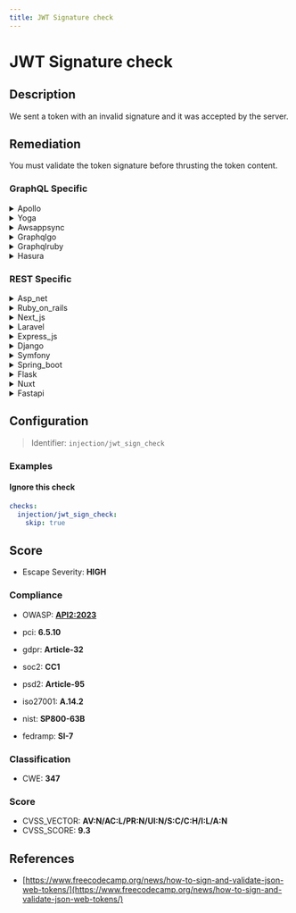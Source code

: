 ```yaml
---
title: JWT Signature check
---
```


# JWT Signature check

## Description

We sent a token with an invalid signature and it was accepted by the server.


## Remediation

You must validate the token signature before thrusting the token content.



### GraphQL Specific

<details>
    <summary>Apollo</summary>

Ensure that the Apollo server implementation properly validates JWT signatures by using a robust library like `jsonwebtoken` with a secure, secret key or public/private key pair. Always verify the signature before trusting the payload of the token.

</details>

<details>
    <summary>Yoga</summary>

Ensure that the Yoga framework engine is configured to validate JWT signatures properly. Use a secure library for JWT processing and make sure that it checks the signature against the expected algorithm and secret or public key. Do not allow the algorithm to be specified in the header of the JWT. Keep your signing keys secure and rotate them periodically.

</details>

<details>
    <summary>Awsappsync</summary>

Ensure that the JWT signature is verified against a strong, trusted public key or secret. In AWS AppSync, configure the resolvers to use AWS Lambda functions or Amazon Cognito User Pools, which automatically handle the JWT signature verification. Avoid using simple token validation that only decodes the token without signature verification. Implement proper error handling to reject requests with invalid or expired JWTs.

</details>

<details>
    <summary>Graphqlgo</summary>

Ensure that the JWT (JSON Web Token) signature is verified for each request to prevent unauthorized access. Implement a middleware in the GraphQL Go framework that checks the signature against the secret or public key before processing any query or mutation. This will help in mitigating risks associated with token tampering and replay attacks. Use a well-maintained library that conforms to the JWT specification (RFC 7519) for signature verification and token handling.

</details>

<details>
    <summary>Graphqlruby</summary>

Ensure that JWT tokens are validated properly by checking the signature with a secure algorithm. Use a well-maintained library for JWT handling that supports the necessary validation features. Configure the GraphQL Ruby framework to require signature verification for all JWTs, and reject any tokens with invalid signatures. Regularly update the library to incorporate security fixes and improvements.

</details>

<details>
    <summary>Hasura</summary>

Ensure that the Hasura engine is configured to validate JWT signatures with the correct algorithm and secret or public key. Update the 'HASURA_GRAPHQL_JWT_SECRET' environment variable with the appropriate JSON object containing the 'type', 'key', or 'jwk_url', depending on your setup. Regularly rotate secrets and use strong, asymmetric keys for production environments.

</details>


### REST Specific

<details>
    <summary>Asp_net</summary>

Ensure that the ASP.NET application validates JWT signatures using a secure library. Configure the JWT middleware to use a strong algorithm like RS256 and verify the signature against a trusted public key or secret. Reject any tokens with invalid signatures immediately.

</details>

<details>
    <summary>Ruby_on_rails</summary>

Ensure that the JWT library in use is configured to validate the signature of the token against a known and trusted secret or public key. In Ruby on Rails, use a well-maintained JWT gem like 'jwt' and explicitly verify the signature in the authentication process. Avoid using 'none' as an algorithm, and do not trust user input for the key or algorithm used for verification.

</details>

<details>
    <summary>Next_js</summary>

Ensure that the JWT library used in the Next.js application is configured to validate the signature of the token against a strong, private key that is securely managed. Implement proper error handling to reject any tokens with invalid signatures, and regularly rotate the signing key as a security best practice.

</details>

<details>
    <summary>Laravel</summary>

Ensure that the JWT library in Laravel is configured to validate the signature of the token against a secure server-side secret or private key. Use the built-in Laravel authentication guards or a reputable JWT package that adheres to the latest security standards for token verification. Regularly update the JWT library to incorporate security fixes and improvements.

</details>

<details>
    <summary>Express_js</summary>

Ensure that the Express.js application properly validates JWT signatures by using a robust library like jsonwebtoken. Configure it to verify the signature with the correct secret or public key, and reject any tokens with invalid signatures before processing any requests.

</details>

<details>
    <summary>Django</summary>

Ensure that the Django application is configured to validate JWT signatures using a secure algorithm like HS256, RS256, or ES256. Use a reputable JWT library that provides signature verification and configure it to reject tokens with invalid signatures. Regularly update the library to incorporate security fixes and improvements.

</details>

<details>
    <summary>Symfony</summary>

Ensure that the JWT library in Symfony is configured to validate the signature of the token against a secure server-side secret or private key. Reject any tokens with invalid signatures immediately.

</details>

<details>
    <summary>Spring_boot</summary>

Ensure that the Spring Boot application is configured to validate JWT signatures correctly. Use a reliable JWT library, such as `java-jwt` or `spring-security-oauth2`, and configure it to verify the signature with the appropriate public key or secret. Do not allow tokens with none algorithm, and ensure that the algorithm specified in the JWT header is expected and supported by your application. Regularly rotate keys and secrets, and handle exceptions properly to prevent unauthorized access.

</details>

<details>
    <summary>Flask</summary>

Ensure that the Flask application is configured to validate JWT signatures properly. Use a reputable library like PyJWT and set it to verify the signature with the appropriate secret or public key. Do not allow the 'none' algorithm, and ensure that the algorithm used to verify the token matches the one used to sign it. Regularly rotate your secret keys and handle exceptions to reject any tokens with invalid signatures.

</details>

<details>
    <summary>Nuxt</summary>

Ensure that the server properly validates JWT signatures by using a secure library and rejecting tokens with invalid signatures. In Nuxt.js, use the `jsonwebtoken` or a similar trusted library to verify the token's signature before accepting it for authentication or authorization purposes.

</details>

<details>
    <summary>Fastapi</summary>

Ensure that the FastAPI application is configured to validate JWT signatures against a strong, secret key or public key. Use a reputable JWT library and do not disable signature checks. Regularly rotate keys and audit the security of the token generation and validation process.

</details>

## Configuration

> Identifier: `injection/jwt_sign_check`



### Examples



#### Ignore this check

```yaml
checks:
  injection/jwt_sign_check:
    skip: true
```




## Score

- Escape Severity: **<span className="high-severity">HIGH</span>**

### Compliance

- OWASP: **[API2:2023](https://github.com/OWASP/API-Security/blob/master/editions/2023/en/0xa2-broken-authentication.md)**

- pci: **6.5.10**
- gdpr: **Article-32**
- soc2: **CC1**
- psd2: **Article-95**
- iso27001: **A.14.2**
- nist: **SP800-63B**
- fedramp: **SI-7**

### Classification

- CWE: **347**




### Score

- CVSS_VECTOR: **AV:N/AC:L/PR:N/UI:N/S:C/C:H/I:L/A:N**
- CVSS_SCORE: **9.3**

## References

- [https://www.freecodecamp.org/news/how-to-sign-and-validate-json-web-tokens/](https://www.freecodecamp.org/news/how-to-sign-and-validate-json-web-tokens/)
  